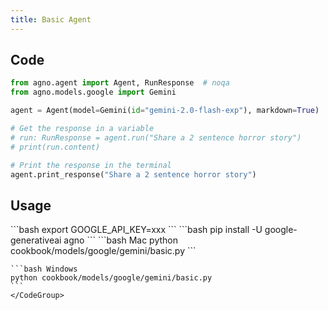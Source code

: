 ```yaml
---
title: Basic Agent
---
```


## Code

```python cookbook/models/google/gemini/basic.py
from agno.agent import Agent, RunResponse  # noqa
from agno.models.google import Gemini

agent = Agent(model=Gemini(id="gemini-2.0-flash-exp"), markdown=True)

# Get the response in a variable
# run: RunResponse = agent.run("Share a 2 sentence horror story")
# print(run.content)

# Print the response in the terminal
agent.print_response("Share a 2 sentence horror story")
```

## Usage

<Steps>
  <Snippet file="create-venv-step.mdx" />

  <Step title="Set your API key">
    ```bash
    export GOOGLE_API_KEY=xxx
    ```
  </Step>

  <Step title="Install libraries">
    ```bash
    pip install -U google-generativeai agno
    ```
  </Step>

  <Step title="Run Agent">
    <CodeGroup>
    ```bash Mac
    python cookbook/models/google/gemini/basic.py
    ```

    ```bash Windows
    python cookbook/models/google/gemini/basic.py
    ```
    </CodeGroup>
  </Step>
</Steps>